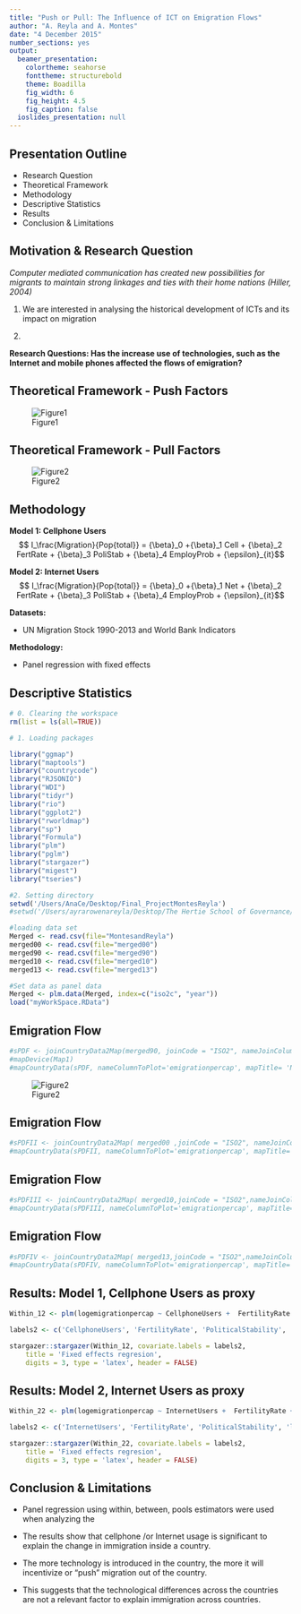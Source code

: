 ```yaml
---
title: "Push or Pull: The Influence of ICT on Emigration Flows"
author: "A. Reyla and A. Montes"
date: "4 December 2015"
number_sections: yes
output:
  beamer_presentation:
    colortheme: seahorse
    fonttheme: structurebold
    theme: Boadilla
    fig_width: 6
    fig_height: 4.5
    fig_caption: false
  ioslides_presentation: null
---
```



## Presentation Outline

- Research Question 
- Theoretical Framework
- Methodology
- Descriptive Statistics 
- Results
- Conclusion & Limitations


## Motivation & Research Question 

*Computer mediated communication has created new possibilities for migrants to maintain strong linkages and ties with their home nations (Hiller, 2004)*

1. We are interested in analysing the historical development of ICTs and its impact on migration

2. 


**Research Questions: Has the increase use of technologies, such as the Internet and mobile phones affected the flows of emigration?**


## Theoretical Framework - Push Factors


![Figure1](http://i63.tinypic.com/2u7ul1k.jpg) 



## Theoretical Framework - Pull Factors

![Figure2](http://i67.tinypic.com/5vmwrm.jpg) 


## Methodology

**Model 1: Cellphone Users**
$$ I_\frac{Migration}{Pop{total}} = {\beta}_0 +{\beta}_1 Cell + {\beta}_2 FertRate + {\beta}_3 PoliStab + {\beta}_4 EmployProb + {\epsilon}_{it}$$

**Model 2: Internet Users**
$$ I_\frac{Migration}{Pop{total}} = {\beta}_0 +{\beta}_1 Net + {\beta}_2 FertRate + {\beta}_3 PoliStab + {\beta}_4 EmployProb + {\epsilon}_{it}$$


**Datasets:** 

- UN Migration Stock 1990-2013 and World Bank Indicators 


**Methodology:**

- Panel regression with fixed effects

## Descriptive Statistics 

```r

# 0. Clearing the workspace
rm(list = ls(all=TRUE))

# 1. Loading packages

library("ggmap")
library("maptools")
library("countrycode")
library("RJSONIO")
library("WDI")
library("tidyr")
library("rio")
library("ggplot2")
library("rworldmap")
library("sp")
library("Formula")
library("plm")
library("pglm")
library("stargazer")
library("migest")
library("tseries")

#2. Setting directory
setwd('/Users/AnaCe/Desktop/Final_ProjectMontesReyla')
#setwd('/Users/ayrarowenareyla/Desktop/The Hertie School of Governance/Collaborative Social Sciences/Assignment3MontesReyla/Assignment3MontesReyla')

#loading data set
Merged <- read.csv(file="MontesandReyla")
merged00 <- read.csv(file="merged00")
merged90 <- read.csv(file="merged90")
merged10 <- read.csv(file="merged10")
merged13 <- read.csv(file="merged13")

#Set data as panel data
Merged <- plm.data(Merged, index=c("iso2c", "year"))
load("myWorkSpace.RData")
```


## Emigration Flow
```r
#sPDF <- joinCountryData2Map(merged90, joinCode = "ISO2", nameJoinColumn = "iso2c")
#mapDevice(Map1)
#mapCountryData(sPDF, nameColumnToPlot='emigrationpercap', mapTitle= 'Number of emigrants per capita 1990', colourPalette = c("heat"),borderCol='black', missingCountryCol="beige")
```
![Figure2](http://i68.tinypic.com/i2ufid.jpg) 

## Emigration Flow
```r

#sPDFII <- joinCountryData2Map( merged00 ,joinCode = "ISO2", nameJoinColumn = "iso2c")
#mapCountryData(sPDFII, nameColumnToPlot='emigrationpercap', mapTitle= 'Number of emigrants per capita 2000', colourPalette = c("heat"),   borderCol='black')
```

## Emigration Flow
```r

#sPDFIII <- joinCountryData2Map( merged10,joinCode = "ISO2",nameJoinColumn = "iso2c")
#mapCountryData(sPDFIII, nameColumnToPlot='emigrationpercap', mapTitle= 'Number of emigrants per capita 2010',ccolourPalette = c("heat"),borderCol='black')
```

## Emigration Flow
```r

#sPDFIV <- joinCountryData2Map( merged13,joinCode = "ISO2",nameJoinColumn = "iso2c")
#mapCountryData(sPDFIV, nameColumnToPlot='emigrationpercap', mapTitle= 'Number of emigrants per capita 2013',colourPalette = c("heat"), borderCol='black')
```

## Results: Model 1, Cellphone Users as proxy

```r
Within_12 <- plm(logemigrationpercap ~ CellphoneUsers +  FertilityRate + PoliticalStability + employmentprob, data = Merged, index = c("country", "year"), model = "within")

labels2 <- c('CellphoneUsers', 'FertilityRate', 'PoliticalStability', 'logGDPPerCapita' ,'(Intercept)')

stargazer::stargazer(Within_12, covariate.labels = labels2,
    title = 'Fixed effects regresion',
    digits = 3, type = 'latex', header = FALSE)

```

## Results: Model 2, Internet Users as proxy

```r
Within_22 <- plm(logemigrationpercap ~ InternetUsers +  FertilityRate + PoliticalStability + employmentprob, data = Merged, index = c("country", "year"), model = "within")

labels2 <- c('InternetUsers', 'FertilityRate', 'PoliticalStability', 'logGDPPerCapita' ,'(Intercept)')

stargazer::stargazer(Within_22, covariate.labels = labels2,
    title = 'Fixed effects regresion',
    digits = 3, type = 'latex', header = FALSE)

```

## Conclusion & Limitations

- Panel regression using within, between, pools  estimators were used when analyzing the

- The results show that cellphone /or Internet usage is significant to explain the change in immigration inside a country. 
- The more technology is introduced in the country, the more it will incentivize or "push" migration out of the  country. 
- This suggests that the technological differences across the countries are not a relevant factor to explain immigration across countries.

